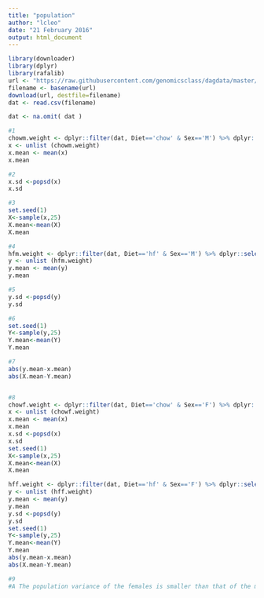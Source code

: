 ```yaml
---
title: "population"
author: "lcleo"
date: "21 February 2016"
output: html_document
---
```



```r
library(downloader) 
library(dplyr)
library(rafalib)
url <- "https://raw.githubusercontent.com/genomicsclass/dagdata/master/inst/extdata/mice_pheno.csv"
filename <- basename(url)
download(url, destfile=filename)
dat <- read.csv(filename)

dat <- na.omit( dat )

#1
chowm.weight <- dplyr::filter(dat, Diet=='chow' & Sex=='M') %>% dplyr::select (Bodyweight) 
x <- unlist (chowm.weight)
x.mean <- mean(x)
x.mean

#2
x.sd <-popsd(x)
x.sd

#3
set.seed(1)
X<-sample(x,25)
X.mean<-mean(X)
X.mean

#4
hfm.weight <- dplyr::filter(dat, Diet=='hf' & Sex=='M') %>% dplyr::select (Bodyweight) 
y <- unlist (hfm.weight)
y.mean <- mean(y)
y.mean

#5
y.sd <-popsd(y)
y.sd

#6
set.seed(1)
Y<-sample(y,25)
Y.mean<-mean(Y)
Y.mean

#7
abs(y.mean-x.mean)
abs(X.mean-Y.mean)


#8
chowf.weight <- dplyr::filter(dat, Diet=='chow' & Sex=='F') %>% dplyr::select (Bodyweight) 
x <- unlist (chowf.weight)
x.mean <- mean(x)
x.mean
x.sd <-popsd(x)
x.sd
set.seed(1)
X<-sample(x,25)
X.mean<-mean(X)
X.mean

hff.weight <- dplyr::filter(dat, Diet=='hf' & Sex=='F') %>% dplyr::select (Bodyweight) 
y <- unlist (hff.weight)
y.mean <- mean(y)
y.mean
y.sd <-popsd(y)
y.sd
set.seed(1)
Y<-sample(y,25)
Y.mean<-mean(Y)
Y.mean
abs(y.mean-x.mean)
abs(X.mean-Y.mean)

#9
#A The population variance of the females is smaller than that of the males; thus, the sample variable has less variability.
```

